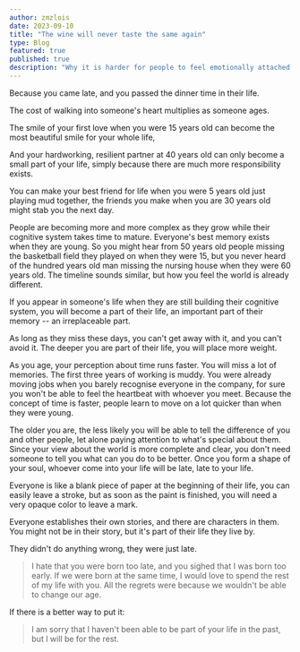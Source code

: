 ```yaml
---
author: zmzlois
date: 2023-09-10
title: "The wine will never taste the same again"
type: Blog
featured: true
published: true
description: "Why it is harder for people to feel emotionally attached when they are older"
---
```

Because you came late, and you passed the dinner time in their life.

The cost of walking into someone's heart multiplies as someone ages.

The smile of your first love when you were 15 years old can become the most beautiful smile for your whole life,

And your hardworking, resilient partner at 40 years old can only become a small part of your life, simply because there are much more responsibility exists.

You can make your best friend for life when you were 5 years old just playing mud together,  the friends you make when you are 30 years old might stab you the next day.

People are becoming more and more complex as they grow while their cognitive system takes time to mature. Everyone's best memory exists when they are young. So you might hear from 50 years old people missing the basketball field they played on when they were 15, but you never heard of the hundred years old man missing the nursing house when they were 60 years old. The timeline sounds similar, but how you feel the world is already different.

If you appear in someone's life when they are still building their cognitive system, you will become a part of their life, an important part of their memory -- an irreplaceable part.

As long as they miss these days, you can't get away with it, and you can't avoid it. The deeper you are part of their life, you will place more weight.

As you age, your perception about time runs faster. You will miss a lot of memories. The first three years of working is muddy. You were already moving jobs when you barely recognise everyone in the company, for sure you won't be able to feel the heartbeat with whoever you meet. Because the concept of time is faster, people learn to move on a lot quicker than when they were young.

The older you are, the less likely you will be able to tell the difference of you and other people, let alone paying attention to what's special about them. Since your view about the world is more complete and clear, you don't need someone to tell you what can you do to be better. Once you form a shape of your soul, whoever come into your life will be late, late to your life.

Everyone is like a blank piece of paper at the beginning of their life, you can easily leave a stroke, but as soon as the paint is finished, you will need a very opaque color to leave a mark.

Everyone establishes their own stories, and there are characters in them. You might not be in their story, but it's part of their life they live by.

They didn't do anything wrong, they were just late.

> I hate that you were born too late, and you sighed that I was born too early.
> If we were born at the same time, I would love to spend the rest of my life with you.
> All the regrets were because we wouldn't be able to change our age.

If there is a better way to put it:
> I am sorry that I haven't been able to be part of your life in the past, but I will be for the rest.